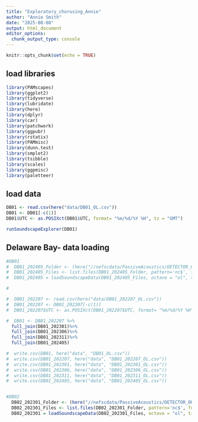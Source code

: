 ```yaml
---
title: "Exploratory_chorusing_Annie"
author: "Annie Smith"
date: "2025-08-08"
output: html_document
editor_options: 
  chunk_output_type: console
---
```


```r
knitr::opts_chunk$set(echo = TRUE)
```
## load libraries
```r
library(PAMscapes)
library(ggplot2)
library(tidyverse)
library(lubridate)
library(here)
library(dplyr)
library(car)
library(patchwork)
library(ggpubr)
library(rstatix)
library(PAMmisc)
library(dunn.test)
library(smplot2)
library(tsibble)
library(scales)
library(ggpmisc)
library(paletteer)

```

## load data

```r
DB01 <- read.csv(here("data/DB01_OL.csv"))
DB01 <- DB01[-c(1)]
DB01$UTC <- as.POSIXct(DB01$UTC, format= "%m/%d/%Y %H", tz = "GMT")

runSoundscapeExplorer(DB01)

```

## Delaware Bay- data loading

```r
#DB01
#  DB01_202405_Folder <- (here("//nefscdata/PassiveAcoustics/DETECTOR_OUTPUT/PYTHON_SOUNDSCAPE_PYPAM/Raw/NEFSC_DE/NEFSC_DE_202405_DB01/NC"))
#  DB01_202405_Files <- list.files(DB01_202405_Folder, pattern='nc$', full.names=TRUE)
#  DB01_202405 = loadSoundscapeData(DB01_202405_Files, octave = "ol", timeBin= "1hour")

#  

#  DB01_202207 <- read.csv(here("data/DB01_202207_OL.csv"))
#  DB01_202207 <- DB01_202207[-c(1)]
#  DB01_202207$UTC <- as.POSIXct(DB01_202207$UTC, format= "%m/%d/%Y %H", tz = "GMT")

#  DB01 <- DB01_202207 %>%
  full_join(DB01_202301)%>%
  full_join(DB01_202306)%>%
  full_join(DB01_202311)%>%
  full_join(DB01_202405)

#  write.csv(DB01, here("data", "DB01_OL.csv"))
#  write.csv(DB01_202207, here("data", "DB01_202207_OL.csv"))
#  write.csv(DB01_202301, here("data", "DB01_202301_OL.csv"))
#  write.csv(DB01_202306, here("data", "DB01_202306_OL.csv"))
#  write.csv(DB01_202311, here("data", "DB01_202311_OL.csv"))
#  write.csv(DB01_202405, here("data", "DB01_202405_OL.csv"))


#DB02
  DB02_202301_Folder <- (here("//nefscdata/PassiveAcoustics/DETECTOR_OUTPUT/PYTHON_SOUNDSCAPE_PYPAM/Raw/NEFSC_DE/NEFSC_DE_202301_DB02/NC"))
  DB02_202301_Files <- list.files(DB02_202301_Folder, pattern='nc$', full.names=TRUE)
  DB02_202301 = loadSoundscapeData(DB02_202301_Files, octave = "ol", timeBin= "1hour")
  

```


